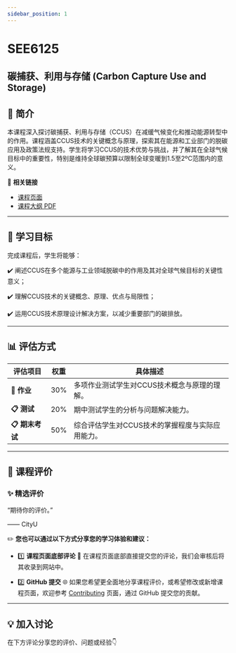 ```yaml
---
sidebar_position: 1
---
```


# SEE6125
## 碳捕获、利用与存储 (Carbon Capture Use and Storage)

## **📘 简介**
本课程深入探讨碳捕获、利用与存储（CCUS）在减缓气候变化和推动能源转型中的作用。课程涵盖CCUS技术的关键概念与原理，探索其在能源和工业部门的脱碳应用及政策法规支持。学生将学习CCUS的技术优势与挑战，并了解其在全球气候目标中的重要性，特别是维持全球碳预算以限制全球变暖到1.5至2ºC范围内的意义。

🔗 **相关链接**
- [课程页面](https://www.cityu.edu.hk/catalogue/pg/202425/course/SEE6125.htm)
- [课程大纲 PDF](https://www.cityu.edu.hk/catalogue/pg/202425/course/SEE6125.pdf)

---

## **🎯 学习目标**

完成课程后，学生将能够：

✔️ 阐述CCUS在多个能源与工业领域脱碳中的作用及其对全球气候目标的关键性意义；

✔️ 理解CCUS技术的关键概念、原理、优点与局限性；

✔️ 运用CCUS技术原理设计解决方案，以减少重要部门的碳排放。

---

## **📊 评估方式**

| **评估项目**             | **权重** | **具体描述**                                                                                       |
|-------------------------|---------|---------------------------------------------------------------------------------------------------|
| **📂 作业**             | 30%     | 多项作业测试学生对CCUS技术概念与原理的理解。                                                          |
| **📋 测试**             | 20%     | 期中测试学生的分析与问题解决能力。                                                                    |
| **📋 期末考试**          | 50%     | 综合评估学生对CCUS技术的掌握程度与实际应用能力。                                                         |

---

## **💬 课程评价**

### ✨ **精选评价**
<div className={commentStyles.commentBox}>
    <p className={commentStyles.commentText}>
        “期待你的评价。”
    </p>
    <p className={commentStyles.commentAuthor}>—— CityU</p>
</div>

✏️ **您也可以通过以下方式分享您的学习体验和建议：**

- 1️⃣ **课程页面底部评论**
💬 在课程页面底部直接提交您的评论，我们会审核后将其收录到网站中。

- 2️⃣ **GitHub 提交**
🌐 如果您希望更全面地分享课程评价，或希望修改或新增课程页面，欢迎参考 [Contributing](https://penjc.github.io/CityU/contributing) 页面，通过 GitHub 提交您的贡献。

---

## **💡 加入讨论**

在下方评论分享您的评价、问题或经验👇
<Utterances />
